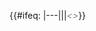 {{#ifeq: {{{1|---}}}|---||&#124;<font color="gray">''&lt;{{{1}}}&gt;''</font>}}<noinclude>{{doc}}</noinclude>